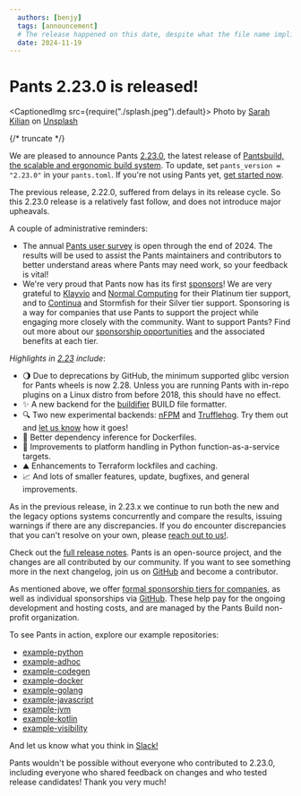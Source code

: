 ```yaml
---
  authors: [benjy]
  tags: [announcement]
  # The release happened on this date, despite what the file name implies (which is when this post was authored)
  date: 2024-11-19
---
```


# Pants 2.23.0 is released!

<CaptionedImg src={require("./splash.jpeg").default}>
  Photo by [Sarah
  Kilian](https://unsplash.com/@rojekilian?utm_content=creditCopyText&utm_medium=referral&utm_source=unsplash)
  on
  [Unsplash](https://unsplash.com/photos/two-grey-walking-elephants-E-szZQqUmH4?utm_content=creditCopyText&utm_medium=referral&utm_source=unsplash)
</CaptionedImg>

{/* truncate */}

We are pleased to announce Pants [2.23.0](<(https://github.com/pantsbuild/pants/tree/2.23.x/src/python/pants/notes/2.23.x.md)>), the latest release of [Pantsbuild, the scalable and ergonomic build system](https://www.pantsbuild.org/). To update, set `pants_version = "2.23.0"` in your `pants.toml`. If you're not using Pants yet, [get started now](https://www.pantsbuild.org/2.23/docs/getting-started).

The previous release, 2.22.0, suffered from delays in its release cycle. So this 2.23.0 release is a relatively fast follow, and does not introduce major upheavals.

A couple of administrative reminders:

- The annual [Pants user survey](https://www.pantsbuild.org/blog/2024/10/08/user-survey-2024) is open through the end of 2024. The results will be used to assist the Pants maintainers and contributors to better understand areas where Pants may need work, so your feedback is vital!
- We're very proud that Pants now has its first [sponsors](https://www.pantsbuild.org/sponsors)! We are very grateful to [Klayvio](https://www.klaviyo.com/) and [Normal Computing](https://normalcomputing.ai/) for their Platinum tier support, and to [Continua](https://www.continua.ai/) and Stormfish for their Silver tier support.
  Sponsoring is a way for companies that use Pants to support the project while engaging more closely with the community. Want to support Pants? Find out more about our [sponsorship opportunities](https://www.pantsbuild.org/sponsorship) and the associated benefits at each tier.

_Highlights in [2.23](https://github.com/pantsbuild/pants/tree/2.23.x/src/python/pants/notes/2.23.x.md) include_:

- 🌖 Due to deprecations by GitHub, the minimum supported glibc version for Pants wheels is now 2.28. Unless you are running Pants with in-repo plugins on a Linux distro from before 2018, this should have no effect.
- ✨ A new backend for the [buildifier](https://github.com/bazelbuild/buildtools/blob/main/buildifier/README.md) BUILD file formatter.
- 🔍 Two new experimental backends: [nFPM](https://github.com/goreleaser/nfpm) and [Trufflehog](https://github.com/trufflesecurity/trufflehog). Try them out and [let us know](https://www.pantsbuild.org/community/getting-help) how it goes!
- 🔀 Better dependency inference for Dockerfiles.
- 🚉 Improvements to platform handling in Python function-as-a-service targets.
- ⛰️ Enhancements to Terraform lockfiles and caching.
- 📈 And lots of smaller features, update, bugfixes, and general improvements.

As in the previous release, in 2.23.x we continue to run both the new and the legacy options systems concurrently and compare the results, issuing warnings if there are any discrepancies. If you do encounter discrepancies that you can't resolve on your own, please [reach out to us!](https://www.pantsbuild.org/community/getting-help).

Check out the [full release notes](https://github.com/pantsbuild/pants/tree/2.23.x/src/python/pants/notes/2.23.x.md). Pants is an open-source project, and the changes are all contributed by our community. If you want to see something more in the next changelog, join us on [GitHub](https://github.com/pantsbuild/pants) and become a contributor.

As mentioned above, we offer [formal sponsorship tiers for companies](https://www.pantsbuild.org/sponsorship), as well as individual sponsorships via [GitHub](https://github.com/sponsors/pantsbuild). These help pay for the ongoing development and hosting costs, and are managed by the Pants Build non-profit organization.

To see Pants in action, explore our example repositories:

- [example-python](https://github.com/pantsbuild/example-python)
- [example-adhoc](https://github.com/pantsbuild/example-adhoc/)
- [example-codegen](https://github.com/pantsbuild/example-codegen)
- [example-docker](https://github.com/pantsbuild/example-docker)
- [example-golang](https://github.com/pantsbuild/example-golang)
- [example-javascript](https://github.com/pantsbuild/example-javascript)
- [example-jvm](https://github.com/pantsbuild/example-jvm)
- [example-kotlin](https://github.com/pantsbuild/example-kotlin)
- [example-visibility](https://github.com/pantsbuild/example-visibility)

And let us know what you think in [Slack!](https://www.pantsbuild.org/community/getting-help)

Pants wouldn't be possible without everyone who contributed to 2.23.0, including everyone who shared feedback on changes and who tested release candidates! Thank you very much!
